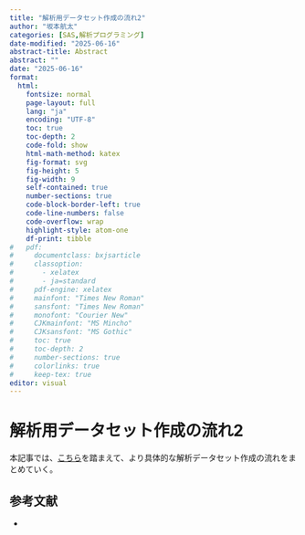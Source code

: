 ```yaml
---
title: "解析用データセット作成の流れ2"
author: "坂本航太"
categories: [SAS,解析プログラミング]
date-modified: "2025-06-16"
abstract-title: Abstract
abstract: ""
date: "2025-06-16"
format:
  html: 
    fontsize: normal
    page-layout: full
    lang: "ja"
    encoding: "UTF-8"
    toc: true
    toc-depth: 2
    code-fold: show
    html-math-method: katex
    fig-format: svg
    fig-height: 5
    fig-width: 9
    self-contained: true
    number-sections: true
    code-block-border-left: true
    code-line-numbers: false
    code-overflow: wrap
    highlight-style: atom-one
    df-print: tibble
#   pdf:
#     documentclass: bxjsarticle
#     classoption: 
#       - xelatex
#       - ja=standard
#     pdf-engine: xelatex
#     mainfont: "Times New Roman"
#     sansfont: "Times New Roman"
#     monofont: "Courier New"
#     CJKmainfont: "MS Mincho"  
#     CJKsansfont: "MS Gothic" 
#     toc: true
#     toc-depth: 2
#     number-sections: true
#     colorlinks: true
#     keep-tex: true
editor: visual
---
```


# 解析用データセット作成の流れ2

本記事では、[こちら](https://kkts1010.github.io/posts/statistics/2025/%E8%A7%A3%E6%9E%90%E7%94%A8%E3%83%87%E3%83%BC%E3%82%BF%E3%82%BB%E3%83%83%E3%83%88%E4%BD%9C%E6%88%90%E3%81%AE%E6%B5%81%E3%82%8C.html)を踏まえて、より具体的な解析データセット作成の流れをまとめていく。

## 参考文献

-